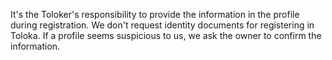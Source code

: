 <Cut title="Do you verify the information entered by the Toloker in the profile?">

It's the Toloker's responsibility to provide the information in the profile during registration. We don't request identity documents for registering in Toloka. If a profile seems suspicious to us, we ask the owner to confirm the information.

</Cut>